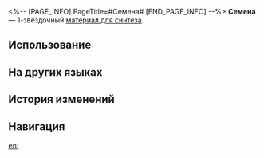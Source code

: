<%-- [PAGE_INFO]
PageTitle=#Семена#
[END_PAGE_INFO] --%>
{{Предмет Инфобокс
|id          = 180007
|Изображение = Предмет Семена.png
|Тип         = Материал для синтеза
|Инвентарь   = Другие материалы
|Редкость    = 1
|Эффект      = 
|Описание    = Материал для синтеза уровня 1
|Источник1   = [[Разрушаемые предметы на Ярило-VI]]
|Источник2   = [[Владелец магазина]]
|Источник3   = [[Магазин в Административном районе]]
}}
{{Описание|Репродуктивная единица, уникальная для растений.<br />Большинство из них символизируют жизнь, некоторые из них очень приятны на вкус.<br /><br />''«Сейте весной, собирайте урожай осенью».''}}
'''Семена''' — 1-звёздочный [[Материалы для синтеза|материал для синтеза]].

==Использование==
{{Используется в создании}}

==На других языках==
{{На других языках
|en   = Seed
|zhs  = 种子
|zht  = 種子
|ja   = 種子
|ko   = 씨앗
|es   = Semilla
|fr   = Graine
|ru   = Семена
|th   = Seed
|vi   = Hạt Giống
|de   = Saat
|id   = Seed
|pt   = Semente
}}

==История изменений==
{{История изменений|3.5}}

==Навигация==
{{Материалы синтеза Навбокс}}

[[en:]]